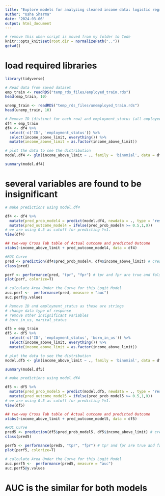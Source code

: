 ```yaml
---
title: "Explore models for analyzing cleaned income data: logistic regression"
author: "Usha Sharma"
date: '2024-03-06'
output: html_document
---
```


```r
# remove this when script is moved from my folder to Code
knitr::opts_knit$set(root.dir = normalizePath(".."))
getwd()
```

# load required libraries
```r
library(tidyverse)

```
    
```r
# Read data from saved dataset
emp_train <- readRDS("temp_rds_files/employed_train.rds")
head(emp_train, 10)

unemp_train <- readRDS("temp_rds_files/unemployed_train.rds")
head(unemp_train, 10)
```
```r
# Remove ID (distinct for each row) and employment_status (all employed for this dataset)
df4 = emp_train
df4 <- df4 %>%
  select(-c('ID', 'employment_status')) %>%
  select(income_above_limit, everything()) %>%
  mutate(income_above_limit = as.factor(income_above_limit))
```

```r
# plot the data to see the distribution
model.df4 <- glm(income_above_limit ~ ., family = 'binomial', data = df4)
```

```r
summary(model.df4)
```

# several variables are found to be insignificant


```r
# make predictions using model.df4

df4 <- df4 %>% 
  mutate(pred_prob_model4 = predict(model.df4, newdata = ., type = "response")) %>% 
  mutate(pred_outcome_model4 = ifelse(pred_prob_model4 >= 0.5,1,0))
# we are using 0.5 as cutoff for predicting Y=1. 
View(df4)

```

```r
## two-way Cross Tab table of Actual outcome and predicted Outcome 
xtabs(~income_above_limit + pred_outcome_model4, data = df4)
```

```r
#ROC Curve
pred <- prediction(df4$pred_prob_model4, df4$income_above_limit) # create a prediction object in R
class(pred)

perf <- performance(pred, "tpr", "fpr") # tpr and fpr are true and false positive rates
plot(perf, colorize=T)

# calculate Area Under the Curve for this Logit Model
auc.perf <-  performance(pred, measure = "auc")
auc.perf@y.values
```
```r
# Remove ID and employment_status as these are strings
# change data type of response
# remove other insignificant variables
# born_in_us, marital_status

df5 = emp_train
df5 <- df5 %>%
  select(-c('ID', 'employment_status', 'born_in_us')) %>%
  select(income_above_limit, everything()) %>%
  mutate(income_above_limit = as.factor(income_above_limit))
```

```r
# plot the data to see the distribution
model.df5 <- glm(income_above_limit ~ ., family = 'binomial', data = df5)
```

```r
summary(model.df5)
```
```r
# make predictions using model.df4

df5 <- df5 %>% 
  mutate(pred_prob_model5 = predict(model.df5, newdata = ., type = "response")) %>% 
  mutate(pred_outcome_model5 = ifelse(pred_prob_model5 >= 0.5,1,0))
# we are using 0.5 as cutoff for predicting Y=1. 
View(df5)

```

```r
## two-way Cross Tab table of Actual outcome and predicted Outcome 
xtabs(~income_above_limit + pred_outcome_model5, data = df5)
```

```r
#ROC Curve
pred5 <- prediction(df5$pred_prob_model5, df5$income_above_limit) # create a prediction object in R
class(pred5)

perf5 <- performance(pred5, "tpr", "fpr") # tpr and fpr are true and false positive rates
plot(perf5, colorize=T)

# calculate Area Under the Curve for this Logit Model
auc.perf5 <-  performance(pred5, measure = "auc")
auc.perf5@y.values
```

# AUC is the similar for both models
